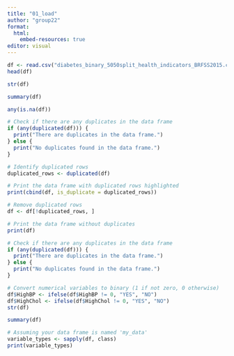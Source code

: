 ```yaml
---
title: "01_load"
author: "group22"
format:
  html:
    embed-resources: true
editor: visual
---
```


```r
df <- read.csv("diabetes_binary_5050split_health_indicators_BRFSS2015.csv")
head(df)
```

```r
str(df)
```

```r
summary(df)
```

```r
any(is.na(df))
```

```r
# Check if there are any duplicates in the data frame
if (any(duplicated(df))) {
  print("There are duplicates in the data frame.")
} else {
  print("No duplicates found in the data frame.")
}
```

```r
# Identify duplicated rows
duplicated_rows <- duplicated(df)

# Print the data frame with duplicated rows highlighted
print(cbind(df, is_duplicate = duplicated_rows))

# Remove duplicated rows
df <- df[!duplicated_rows, ]

# Print the data frame without duplicates
print(df)
```

```r
# Check if there are any duplicates in the data frame
if (any(duplicated(df))) {
  print("There are duplicates in the data frame.")
} else {
  print("No duplicates found in the data frame.")
}
```

```r
# Convert numerical variables to binary (1 if not zero, 0 otherwise)
df$HighBP <- ifelse(df$HighBP != 0, "YES", "NO")
df$HighChol <- ifelse(df$HighChol != 0, "YES", "NO")
str(df)
```

```r
summary(df)
```

```r
# Assuming your data frame is named 'my_data'
variable_types <- sapply(df, class)
print(variable_types)
```

